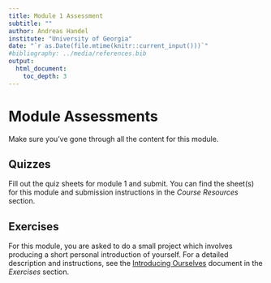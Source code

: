 ---
title: Module 1 Assessment 
subtitle: ""
author: Andreas Handel
institute: "University of Georgia"
date: "`r as.Date(file.mtime(knitr::current_input()))`"
#bibliography: ../media/references.bib
output: 
  html_document:
    toc_depth: 3
---

# Module Assessments

Make sure you've gone through all the content for this module.

## Quizzes

Fill out the quiz sheets for module 1 and submit. You can find the sheet(s) for this module and submission instructions in the _Course Resources_ section.


## Exercises

For this module, you are asked to do a small project which involves producing a short personal introduction of yourself. For a detailed description and instructions, see the [Introducing Ourselves](./Exercise_Introducing_Ourselves.html) document in the _Exercises_ section.

